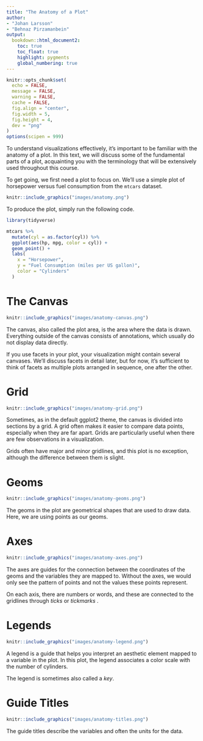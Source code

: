 ```yaml
---
title: "The Anatomy of a Plot"
author: 
- "Johan Larsson"
- "Behnaz Pirzamanbein"
output: 
  bookdown::html_document2:
    toc: true
    toc_float: true
    highlight: pygments
    global_numbering: true
---
```


```r

knitr::opts_chunk$set(
  echo = FALSE,
  message = FALSE,
  warning = FALSE,
  cache = FALSE,
  fig.align = "center",
  fig.width = 5,
  fig.height = 4,
  dev = "png"
)
options(scipen = 999)
```

To understand visualizations effectively, it's important to be familiar with the anatomy of a plot. In this text, we will discuss some of the fundamental parts of a plot, acquainting you with the terminology that will be extensively used throughout this course.

To get going, we first need a plot to focus on. We'll use a simple plot of
horsepower versus fuel consumption from the `mtcars` dataset.

```r
knitr::include_graphics("images/anatomy.png")
```

To produce the plot, simply run the following code.

```r
library(tidyverse)

mtcars %>%
  mutate(cyl = as.factor(cyl)) %>%
  ggplot(aes(hp, mpg, color = cyl)) +
  geom_point() +
  labs(
    x = "Horsepower",
    y = "Fuel Consumption (miles per US gallon)",
    color = "Cylinders"
  )
```

# The Canvas 

```r
knitr::include_graphics("images/anatomy-canvas.png")
```

The canvas, also called the plot area, is the area where the data is drawn. Everything outside of the canvas consists of annotations, which usually do not display data directly.

If you use facets in your plot, your visualization might contain several canvases. We'll discuss facets in detail later, but for now, it's sufficient to think of facets as multiple plots arranged in sequence, one after the other.

# Grid

```r
knitr::include_graphics("images/anatomy-grid.png")
```

Sometimes, as in the default ggplot2 theme, the canvas is divided into sections
by a grid. A grid often makes it easier to compare data points, especially when
they are far apart. Grids are particularly useful when there are few 
observations in a visualization.

Grids often have major and minor gridlines, and this plot is no exception, although the difference between them is slight.

# Geoms

```r
knitr::include_graphics("images/anatomy-geoms.png")
```

The geoms in the plot are geometrical shapes that are used to draw data. Here, we
are using points as our geoms.

# Axes

```r
knitr::include_graphics("images/anatomy-axes.png")
```

The axes are guides for the connection between the coordinates of the geoms
and the variables they are mapped to. Without the axes, we would only see the 
pattern of points and not the values these points represent.

On each axis, there are numbers or words, and these are connected to the gridlines through *ticks* or *tickmarks* .

# Legends

```r
knitr::include_graphics("images/anatomy-legend.png")
```

A legend is a guide that helps you interpret an aesthetic element mapped to a variable in the plot. In this plot, the legend associates a color scale with the number of cylinders.

The legend is sometimes also called a *key*.

# Guide Titles

```r
knitr::include_graphics("images/anatomy-titles.png")
```

The guide titles describe the variables and often the units for the 
data.

